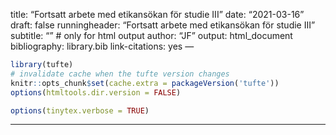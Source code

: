 title: "Fortsatt arbete med etikansökan för studie III"
date: "2021-03-16"
draft: false
runningheader: "Fortsatt arbete med etikansökan för studie III"
subtitle: "" # only for html output
author: "JF"
output:
  html_document
bibliography: library.bib
link-citations: yes
---

```r
library(tufte)
# invalidate cache when the tufte version changes
knitr::opts_chunk$set(cache.extra = packageVersion('tufte'))
options(htmltools.dir.version = FALSE)
```

```r
options(tinytex.verbose = TRUE)
```

---

<!-- Hejsan!

Vad bra med materialet!
Jag bifogar också mallen för forskningspersoninformation om vi vill ha den till hands och ett brev vi nyligen skrivit i Område i Förändring-studien Coronastudien.

Ni börjar 13:00 och jag joinar 14:30.

Jag föreslår att vi (ni) startar upp på Zoom och tar vars ett dokument som vi jobbar på individuellt under 35 minuter, 5 minuter paus, 10 min diskussion och byte av dokument, så kör vi på så i 3 timmar. Vi håller Zoom öppet (men ljud/bild av) så kan man ställa frågor om man måste för att komma vidare.

Tex: 
13:30-14:05 JF: information/brev till forskningsperson
            OJ: Formulär 01
14:05-14.10 PAUS
14.10-14:20 Tid för frågor – byte av dok
14:20-14:55: JF: Enkäten
                        OJ: Information/brev till forskningsperson
                        MG: Formulär 01
14.55-15:00 PAUS
15:00-15:10 Tid för frågor byte av dokument
15:10-15:45 JF:…
                       OJ:…..
                       MG:…                    
15:45-16:00 PAUS
16:00-16:30 Tid för frågor, gemensamma justeringar och plan för återstående 2 veckor innan deadline till Susanne

Förresten:

1.	Vi använder Sunet Survey som digitalt verktyg för vår enkät. Finns här: https://www.medarbetarwebben.lu.se/forska-och-utbilda/stod-till-utbildning/utbildningsadministration/studieadministrativa-system/sunet-survey-enkatverktyg

2.	Susanne har sagt till Ok till en trisslott som tack till varje person som genomför båda enkäterna (skickas per post till deltagarna efter enkät 2kommit in).

3.	Susanne vill att vi skickar det vi har efter fredagens pass till henne så att hon kan följa processen, hon är sen beredd på att ta emot vår next-to-final material måndagen den 6/4 08:00.

Ha det gott och ses på fredag!

-->

